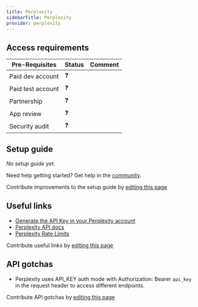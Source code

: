 ```yaml
---
title: Perplexity
sidebarTitle: Perplexity
provider: perplexity
---
```




<Overview />
<PreBuiltTooling />
<PreBuiltUseCases />

## Access requirements
| Pre-Requisites | Status | Comment|
| - | - | - |
| Paid dev account | ❓ |  |
| Paid test account | ❓ |  |
| Partnership | ❓ | |
| App review | ❓ |  |
| Security audit | ❓ | |


## Setup guide

_No setup guide yet._

<Tip>Need help getting started? Get help in the [community](https://nango.dev/slack).</Tip>

<Note>Contribute improvements to the setup guide by [editing this page](https://github.com/nangohq/nango/tree/master/docs-v2/integrations/all/perplexity.mdx)</Note>


## Useful links

-   [Generate the API Key in your Perplexity account](https://www.perplexity.ai/settings/api)
-   [Perplexity API docs](https://docs.perplexity.ai/api-reference/chat-completions/)
-   [Perplexity Rate Limits](https://docs.perplexity.ai/guides/rate-limits)

<Note>Contribute useful links by [editing this page](https://github.com/nangohq/nango/tree/master/docs-v2/integrations/all/perplexity.mdx)</Note>

## API gotchas

- Perplexity uses API_KEY auth mode with Authorization: Bearer `api_key` in the request header to access different endpoints.

<Note>Contribute API gotchas by [editing this page](https://github.com/nangohq/nango/tree/master/docs-v2/integrations/all/perplexity.mdx)</Note>